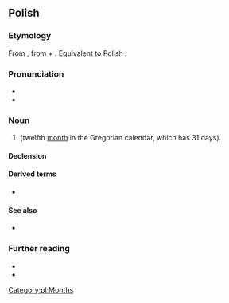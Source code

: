 ==Polish==

===Etymology===
From {{inh|pl|sla-pro|*grudьnъ}}, from {{m|sla-pro|*gruda||heap, lump}} + {{m|sla-pro|*-ьnъ}}. Equivalent to Polish {{affix|pl|gruda|-eń}}.

===Pronunciation===
* {{pl-IPA}}
* {{audio|pl|pl-grudzień.ogg|audio}}

===Noun===
{{pl-noun|m-in}}

# {{l|en|December}} (twelfth [[month]] in the Gregorian calendar, which has 31 days).

====Declension====
{{pl-decl-noun-m-in|grud|ni|noms=grudzień|gens=grudnia|genp=grudni/grudniów}}

====Derived terms====
* {{q|adjective}} {{l|pl|grudniowy}}

====See also====
* {{list:Gregorian calendar months/pl}}

===Further reading===
* {{R:pl:WSJP}}
* {{R:PWN}}

[[Category:pl:Months]]